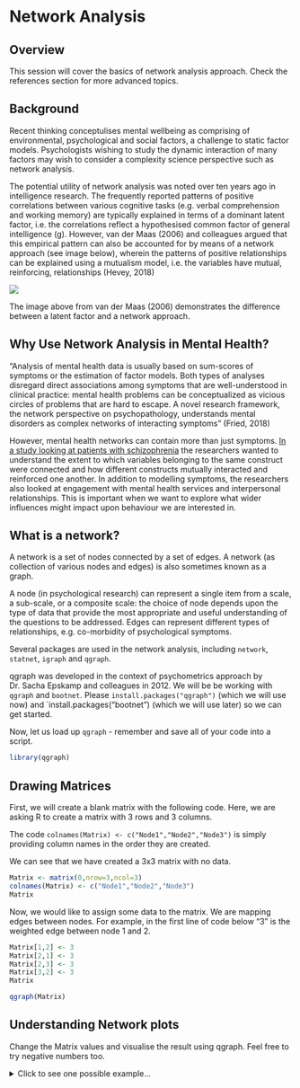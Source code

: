 # Network Analysis

## Overview

This session will cover the basics of network analysis approach. Check the references section for more advanced topics.

## Background

Recent thinking conceptulises mental wellbeing as comprising of environmental, psychological and social factors, a challenge to static factor models. Psychologists wishing to study the dynamic interaction of many factors may wish to consider a complexity science perspective such as network analysis.

The potential utility of network analysis was noted over ten years ago in intelligence research. The frequently reported patterns of positive correlations between various cognitive tasks (e.g. verbal comprehension and working memory) are typically explained in terms of a dominant latent factor, i.e. the correlations reflect a hypothesised common factor of general intelligence (g). However, van der Maas (2006) and colleagues argued that this empirical pattern can also be accounted for by means of a network approach (see image below), wherein the patterns of positive relationships can be explained using a mutualism model, i.e. the variables have mutual, reinforcing, relationships (Hevey, 2018)

<img src="images/mutualism.png">

The image above from van der Maas (2006) demonstrates the difference between a latent factor and a network approach. 

## Why Use Network Analysis in Mental Health?

"Analysis of mental health data is usually based on sum-scores of symptoms or the estimation of factor models. Both types of analyses disregard direct associations among symptoms that are well-understood in clinical practice: mental health problems can be conceptualized as vicious circles of problems that are hard to escape. A novel research framework, the network perspective on psychopathology, understands mental disorders as complex networks of interacting symptoms" (Fried, 2018)

However, mental health networks can contain more than just symptoms. [In a study looking at patients with schizophrenia](https://jamanetwork.com/journals/jamapsychiatry/fullarticle/2671414?casa_token=nGUSw-yIg1YAAAAA%3aXJz4Ehq44lBBE3iDqQhuNSGgJfafMX9lGyiDx9YxHJpVSFVOJo0gkA0NdrEGhY9T-6mvlB17) the researchers wanted to understand the extent to which variables belonging to the same construct were connected and how different constructs mutually interacted and reinforced one another. In addition to modelling symptoms, the researchers also looked at engagement with mental health services and interpersonal relationships. This is important when we want to explore what wider influences might impact upon behaviour we are interested in.

## What is a network?

A network is a set of nodes connected by a set of edges. A network (as collection of various nodes and edges) is also sometimes known as a graph.

A node (in psychological research) can represent a single item from a scale, a sub-scale, or a composite scale: the choice of node depends upon the type of data that provide the most appropriate and useful understanding of the questions to be addressed. Edges can represent different types of relationships, e.g. co-morbidity of psychological symptoms.

Several packages are used in the network analysis, including `network`, `statnet`, `igraph` and `qgraph`.

qgraph was developed in the context of psychometrics approach by Dr. Sacha Epskamp and colleagues in 2012. We will be be working with `qgraph` and `bootnet`. Please `install.packages("qgraph")` (which we will use now) and `install.packages("bootnet") (which we will use later) so we can get started. 

Now, let us load up `qgraph` - remember and save all of your code into a script.

```r
library(qgraph)
```

## Drawing Matrices

First, we will create a blank matrix with the following code. Here, we are asking R to create a matrix with 3 rows and 3 columns.

The code `colnames(Matrix) <- c("Node1","Node2","Node3")` is simply providing column names in the order they are created.

We can see that we have created a 3x3 matrix with no data.
```r
Matrix <- matrix(0,nrow=3,ncol=3)
colnames(Matrix) <- c("Node1","Node2","Node3")
Matrix
```

Now, we would like to assign some data to the matrix. We are mapping edges between nodes. For example, in the first line of code below "3" is the weighted edge between node 1 and 2. 

```r
Matrix[1,2] <- 3
Matrix[2,1] <- 3
Matrix[2,3] <- 3
Matrix[3,2] <- 3
Matrix
```

```r
qgraph(Matrix)
```
## Understanding Network plots

Change the Matrix values and visualise the result using qgraph. Feel free to try negative numbers too. 

<details>
<summary>Click to see one possible example...</summary>
```r
Matrix[1,2] <- 3
Matrix[2,1] <- 3
Matrix[2,3] <- -3
Matrix[3,2] <- 3

qgraph(Matrix)
```

## Task

Please run the following code and look at *both* the visualisation of the nodes and the strength plot, what do you think this tells us about node 2?


```r
Matrix[1,2] <- 3
Matrix[2,1] <- 3
Matrix[2,3] <- 3
Matrix[3,2] <- 3

data_frame <- qgraph(Matrix)

centralityPlot(data_frame)
```

